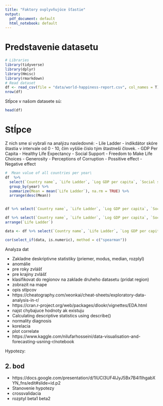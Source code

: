 ```yaml
---
title: "Faktory ovplyvňujúce šťastie"
output:
  pdf_document: default
  html_notebook: default
---
```

# Predstavenie datasetu

```r
# Libraries
library(tidyverse)
library(dplyr)
library(Hmisc)
library(rmarkdown)
# Read dataset
df <- read_csv(file = "data/world-happiness-report.csv", col_names = T)
nrow(df)
```
Stĺpce v našom datasete sú:

```r
head(df)
```

# Stĺpce

Z nich sme si vybrali na analýzu nasledovné:
- Lile Ladder - indikdátor skóre štastia v intervale od 0 - 10, čím vyššie číslo tým štastneší človek.
- GDP Per Capita
- Healthy Life Expectancy
- Social Support
- Freedom to Make Life Choices
- Generosity
- Perceptions of Corruption 
- Possitive effect
- Negative effect

```r
#  Mean value of all countries per year\
df  %>% 
  select(`Country name`, `Life Ladder`, `Log GDP per capita`, `Social support`, year) %>%
  group_by(year) %>%
  summarize(Mean = mean(`Life Ladder`), na.rm = TRUE) %>%
  arrange(desc(Mean))
  
```

```r
df %>% select(`Country name`, `Life Ladder`, `Log GDP per capita`, `Social support` ) %>% group_by(`Country name`) %>% summarise_all(funs(mean),na.rm=TRUE)
```


```r
df %>% select(`Country name`, `Life Ladder`, `Log GDP per capita`, `Social support` ) %>% group_by(`Country name`) %>% summarise_all(funs(median),na.rm=TRUE) %>% 
arrange(`Life Ladder`)
```


```r
data <- df %>% select(`Country name`, `Life Ladder`, `Log GDP per capita`, `Social support` ) %>% group_by(`Country name`)

cor(select_if(data, is.numeric), method = c("spearman"))
```


Analyza dat

- Zakladne deskriptivne statistiky (priemer, modus, median, rozplyl) 
- anomálie 
- pre roky zvlášť
- pre krajiny zvlášť
- klasifikovat do regionov na zaklade druheho datasetu (pridat region)
- zobrazit na mape 
- opis stlpcov
- https://cheatography.com/xeonkai/cheat-sheets/exploratory-data-analysis-in-r/
- https://cran.r-project.org/web/packages/dlookr/vignettes/EDA.html
- najst chybajuce hodnoty ak existuju
- Calculating descriptive statistics using describe()
- normality diagnosis
- korelacia
- plot correlate
- https://www.kaggle.com/nilufarhosseini/data-visualisation-and-forecasting-usning-r/notebook

Hypotezy: 

## 2. bod
- https://docs.google.com/presentation/d/1lUCI3UF4lJyJ5Bx7B4I1IhgabXYN_fns/edit#slide=id.p2
- Stanovenie hypotezy
- crossvalidacia 
- rozptyl beta1 beta2

